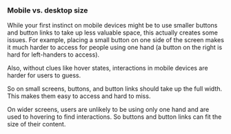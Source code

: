 ### Mobile vs. desktop size

While your first instinct on mobile devices might be to use smaller buttons and button links
to take up less valuable space,
this actually creates some issues.
For example, placing a small button on one side of the screen makes it much harder to access
for people using one hand (a button on the right is hard for left-handers to access).

Also, without clues like hover states,
interactions in mobile devices are harder for users to guess.

So on small screens, buttons, and button links should take up the full width.
This makes them easy to access and hard to miss.

On wider screens, users are unlikely to be using only one hand
and are used to hovering to find interactions.
So buttons and button links can fit the size of their content.
